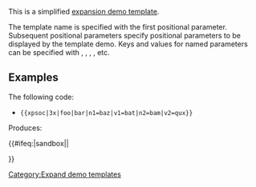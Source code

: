 {{Documentation subpage}}
{{lua|Module:Xpsoc}}
<!-- Categories and interwikis go at the bottom of this page. -->
This is a simplified [[m:Help:Expansion demo templates|expansion demo template]].

The template name is specified with the first positional parameter. Subsequent positional parameters specify positional parameters to be displayed by the template demo. Keys and values for named parameters can be specified with {{para|n1}}, {{para|v1}}, {{para|n2}}, {{para|v2}}, etc.

== Examples ==

The following code:

* <code><nowiki>{{xpsoc|3x|foo|bar|n1=baz|v1=bat|n2=bam|v2=qux}}</nowiki></code>

Produces:

{{xpsoc|3x|foo|bar|n1=baz|v1=bat|n2=bam|v2=qux}}

<includeonly>
<includeonly>{{#ifeq:{{SUBPAGENAME}}|sandbox||
<!-- Categories go here and interwikis go in Wikidata. -->
[[Category:Expand demo templates]]

}}</includeonly>